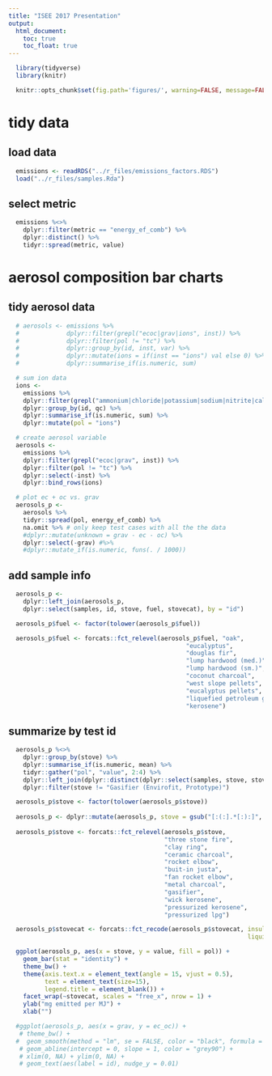 ```yaml
---
title: "ISEE 2017 Presentation"
output:
  html_document:
    toc: true
    toc_float: true
---
```


```r
  library(tidyverse)
  library(knitr)
```

```r
  knitr::opts_chunk$set(fig.path='figures/', warning=FALSE, message=FALSE, cache=FALSE)
```

# tidy data

## load data

```r
  emissions <- readRDS("../r_files/emissions_factors.RDS")
  load("../r_files/samples.Rda")
```

## select metric

```r
  emissions %<>%
    dplyr::filter(metric == "energy_ef_comb") %>%
    dplyr::distinct() %>%
    tidyr::spread(metric, value)
```

# aerosol composition bar charts

## tidy aerosol data

```r
  # aerosols <- emissions %>% 
  #             dplyr::filter(grepl("ecoc|grav|ions", inst)) %>%
  #             dplyr::filter(pol != "tc") %>%
  #             dplyr::group_by(id, inst, var) %>%
  #             dplyr::mutate(ions = if(inst == "ions") val else 0) %>%
  #             dplyr::summarise_if(is.numeric, sum)
```


```r
  # sum ion data
  ions <-
    emissions %>% 
    dplyr::filter(grepl("ammonium|chloride|potassium|sodium|nitrite|calcium|magnesium|chloride|nitrate|sulfate", pol)) %>%
    dplyr::group_by(id, qc) %>%
    dplyr::summarise_if(is.numeric, sum) %>%
    dplyr::mutate(pol = "ions")
```

```r
  # create aerosol variable
  aerosols <-
    emissions %>% 
    dplyr::filter(grepl("ecoc|grav", inst)) %>%
    dplyr::filter(pol != "tc") %>%
    dplyr::select(-inst) %>%
    dplyr::bind_rows(ions)
```

```r
  # plot ec + oc vs. grav
  aerosols_p <-
    aerosols %>%
    tidyr::spread(pol, energy_ef_comb) %>%
    na.omit %>% # only keep test cases with all the the data
    #dplyr::mutate(unknown = grav - ec - oc) %>%
    dplyr::select(-grav) #%>%
    #dplyr::mutate_if(is.numeric, funs(. / 1000))
```

## add sample info

```r
  aerosols_p <-
    dplyr::left_join(aerosols_p,
    dplyr::select(samples, id, stove, fuel, stovecat), by = "id")
```

```r
  aerosols_p$fuel <- factor(tolower(aerosols_p$fuel))

  aerosols_p$fuel <- forcats::fct_relevel(aerosols_p$fuel, "oak",
                                                 "eucalyptus",
                                                 "douglas fir",
                                                 "lump hardwood (med.)",
                                                 "lump hardwood (sm.)",
                                                 "coconut charcoal",
                                                 "west slope pellets",
                                                 "eucalyptus pellets",
                                                 "liquefied petroleum gas",
                                                 "kerosene")
```

## summarize by test id 

```r
  aerosols_p %<>%
    dplyr::group_by(stove) %>%
    dplyr::summarise_if(is.numeric, mean) %>%
    tidyr::gather("pol", "value", 2:4) %>%
    dplyr::left_join(dplyr::distinct(dplyr::select(samples, stove, stovecat)), by = "stove") %>%
    dplyr::filter(stove != "Gasifier (Envirofit, Prototype)") 
```

```r
  aerosols_p$stove <- factor(tolower(aerosols_p$stove))
  
  aerosols_p <- dplyr::mutate(aerosols_p, stove = gsub("[:(:].*[:):]", "", stove))
  
  aerosols_p$stove <- forcats::fct_relevel(aerosols_p$stove,
                                           "three stone fire",
                                           "clay ring",
                                           "ceramic charcoal",
                                           "rocket elbow",
                                           "buit-in justa",
                                           "fan rocket elbow",
                                           "metal charcoal",
                                           "gasifier",
                                           "wick kerosene",
                                           "pressurized kerosene",
                                           "pressurized lpg")

  aerosols_p$stovecat <- forcats::fct_recode(aerosols_p$stovecat, insulated = "improved",
                                                                  liquid = "advanced")
```

```r
  ggplot(aerosols_p, aes(x = stove, y = value, fill = pol)) +
    geom_bar(stat = "identity") +
    theme_bw() +
    theme(axis.text.x = element_text(angle = 15, vjust = 0.5),
          text = element_text(size=15),
          legend.title = element_blank()) +
    facet_wrap(~stovecat, scales = "free_x", nrow = 1) +
    ylab("mg emitted per MJ") +
    xlab("")
```



```r
  #ggplot(aerosols_p, aes(x = grav, y = ec_oc)) +
   # theme_bw() +
  #  geom_smooth(method = "lm", se = FALSE, color = "black", formula = y ~ x) +
   # geom_abline(intercept = 0, slope = 1, color = "grey90") +
   # xlim(0, NA) + ylim(0, NA) +
   # geom_text(aes(label = id), nudge_y = 0.01)
```
